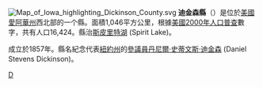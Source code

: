 {{Otheruses|迪金森县|subject=美國愛阿華的一個縣|other=同名的縣}}
[[File:Map_of_Iowa_highlighting_Dickinson_County.svg|right]]
'''迪金森縣'''（{{lang-en|Dickinson County}}）是位於[[美國|美國]][[愛阿華州|愛阿華州]]西北部的一个縣。面積1,046平方公里，根據[[美國2000年人口普查|美國2000年人口普查]]數字，共有人口16,424。縣治[[斯皮里特湖_(愛阿華州)|斯皮里特湖]] (Spirit Lake)。

成立於1857年。縣名紀念代表[[紐約州|紐約州]]的[[美國參議院|參議員]][[丹尼爾·史蒂文斯·迪金森|丹尼爾·史蒂文斯·迪金森]] (Daniel Stevens Dickinson)。
{{iowa-stub}}
[[Category:艾奧瓦州行政區劃|D]]
{{爱荷华州}}